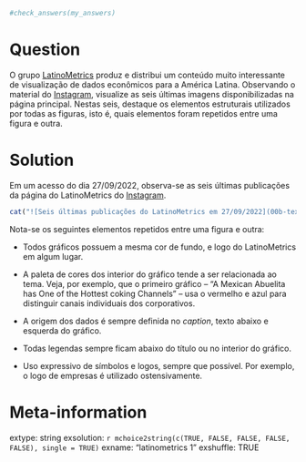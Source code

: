 ```r

#check_answers(my_answers)
```

Question
========

O grupo [LatinoMetrics](https://latinometrics.substack.com/) produz e distribui um conteúdo muito interessante de visualização de dados econômicos para a América Latina. Observando o material do [Instagram](https://www.instagram.com/latinometrics/), visualize as seis últimas imagens disponibilizadas na página principal. Nestas seis, destaque os elementos estruturais utilizados por todas as figuras, isto é, quais elementos foram repetidos entre uma figura e outra.


Solution
================

Em um acesso do dia 27/09/2022, observa-se as seis últimas publicações da página do LatinoMetrics do [Instagram](https://www.instagram.com/latinometrics/). 


```r
cat("![Seis últimas publicações do LatinoMetrics em 27/09/2022](00b-text-resources/figs/exercises-latinometrics-instagram_01-SOLUTION-20220927.png)")
```

Nota-se os seguintes elementos repetidos entre uma figura e outra:

* Todos gráficos possuem a mesma cor de fundo, e logo do LatinoMetrics em algum lugar.

* A paleta de cores dos interior do gráfico tende a ser relacionada ao tema. Veja, por exemplo, que o primeiro gráfico -- "A Mexican Abuelita has One of the Hottest coking Channels" -- usa o vermelho e azul para distinguir canais individuais dos corporativos.

* A origem dos dados é sempre definida no _caption_, texto abaixo e esquerda do gráfico.

* Todas legendas sempre ficam abaixo do título ou no interior do gráfico.

* Uso expressivo de símbolos e logos, sempre que possível. Por exemplo, o logo de empresas é utilizado ostensivamente.



Meta-information
================
extype: string
exsolution: `r mchoice2string(c(TRUE, FALSE, FALSE, FALSE, FALSE), single = TRUE)`
exname: "latinometrics 1"
exshuffle: TRUE

